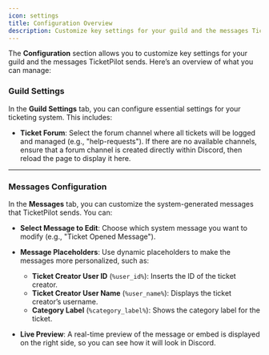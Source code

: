 ```yaml
---
icon: settings
title: Configuration Overview
description: Customize key settings for your guild and the messages TicketPilot sends.
---
```


The **Configuration** section allows you to customize key settings for your guild and the messages TicketPilot sends. Here’s an overview of what you can manage:

### Guild Settings

In the **Guild Settings** tab, you can configure essential settings for your ticketing system. This includes:

- **Ticket Forum**: Select the forum channel where all tickets will be logged and managed (e.g., "help-requests"). If there are no available channels, ensure that a forum channel is created directly within Discord, then reload the page to display it here.

---

### Messages Configuration

In the **Messages** tab, you can customize the system-generated messages that TicketPilot sends. You can:

- **Select Message to Edit**: Choose which system message you want to modify (e.g., "Ticket Opened Message").
- **Message Placeholders**: Use dynamic placeholders to make the messages more personalized, such as:
  - **Ticket Creator User ID** (`%user_id%`): Inserts the ID of the ticket creator.
  - **Ticket Creator User Name** (`%user_name%`): Displays the ticket creator’s username.
  - **Category Label** (`%category_label%`): Shows the category label for the ticket.
  
- **Live Preview**: A real-time preview of the message or embed is displayed on the right side, so you can see how it will look in Discord.